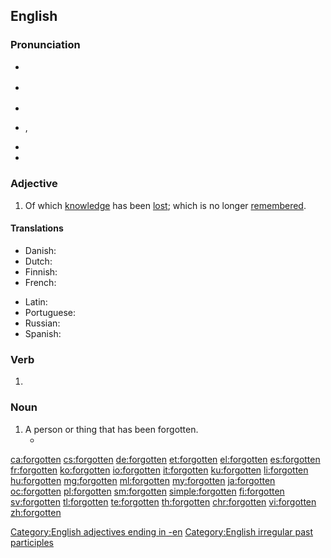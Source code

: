 ==English==

===Pronunciation===
* {{a|GenAm}} {{IPA|/fɚˈɡɑt.n̩/|lang=en}}
*: {{a|New England}} {{IPA|/fəˈɡʌt.n̩/|/fɚˈɡʌt.n̩/|lang=en}}
* {{a|RP}} {{IPA|/fəˈɡɒt.n̩/|lang=en}}
* {{audio|en-us-forgotten.ogg|Audio (US)|lang=en}}
* {{audio|en-us-ne-forgotten.ogg|Audio (New England)|lang=en}}, {{audio|en-us-ne-2-forgotten.ogg|Audio (New England)|lang=en}}
* {{rhymes|ɒtən|lang=en}}
* {{hyphenation|for|got|ten|lang=en}}

===Adjective===
{{en-adj}}

# Of which [[knowledge]] has been [[lost]]; which is no longer [[remember]]ed.

====Translations====
{{trans-top|of which knowledge has been lost, which is no longer remembered}}
* Danish: {{t|da|glemt}}
* Dutch: {{t+|nl|vergeten}}
* Finnish: {{t+|fi|unohdettu}}
* French: {{t+|fr|oublié}}
{{trans-mid}}
* Latin: {{t|la|oblitus}}
* Portuguese: {{t+|pt|esquecido}}
* Russian: {{t+|ru|забы́тый}}
* Spanish: {{t+|es|olvidado}}
{{trans-bottom}}

===Verb===
{{head|en|past participle}}

# {{past participle of|forget|lang=en|nocat=1}}

===Noun===
{{en-noun}}

# A person or thing that has been forgotten.
#* {{quote-news|year=2007|date=December 31|author=Alan Feuer|title=Headliners of 07: A Subway Savior, Rampaging Rats, and a $12 Million Dog|work=New York Times|url=http://www.nytimes.com/2007/12/31/nyregion/31onehits.html
|passage=Luckily for these unfortunate '''forgottens''', New Year is approaching, a time when, despite the intuitions of the calendar, our thoughts often turn to the past.}}

[[Category:English adjectives ending in -en]]
[[Category:English irregular past participles]]

[[ca:forgotten]]
[[cs:forgotten]]
[[de:forgotten]]
[[et:forgotten]]
[[el:forgotten]]
[[es:forgotten]]
[[fr:forgotten]]
[[ko:forgotten]]
[[io:forgotten]]
[[it:forgotten]]
[[ku:forgotten]]
[[li:forgotten]]
[[hu:forgotten]]
[[mg:forgotten]]
[[ml:forgotten]]
[[my:forgotten]]
[[ja:forgotten]]
[[oc:forgotten]]
[[pl:forgotten]]
[[sm:forgotten]]
[[simple:forgotten]]
[[fi:forgotten]]
[[sv:forgotten]]
[[tl:forgotten]]
[[te:forgotten]]
[[th:forgotten]]
[[chr:forgotten]]
[[vi:forgotten]]
[[zh:forgotten]]